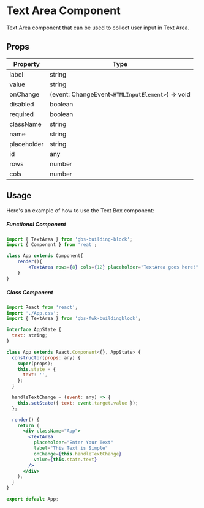 # Text Area Component

Text Area component that can be used to collect user input in Text Area.

## Props

| Property    | Type                                             |
| ----------- | ------------------------------------------------ |
| label       | string                                           |
| value       | string                                           |
| onChange    | (event: ChangeEvent`<HTMLInputElement>`) => void |
| disabled    | boolean                                          |
| required    | boolean                                          |
| className   | string                                           |
| name        | string                                           |
| placeholder | string                                           |
| id          | any                                              |
| rows        | number                                           |
| cols        | number                                           |

## Usage

Here's an example of how to use the Text Box component:

##### Functional Component

```jsx copy filename="App.tsx"
import { TextArea } from 'gbs-building-block';
import { Component } from 'reat';

class App extends Component{
	render(){
		<TextArea rows={8} cols={12} placeholder="TextArea goes here!" />
	}
}
```

##### Class Component

```jsx copy filename="App.tsx"
import React from 'react';
import './App.css';
import { TextArea } from 'gbs-fwk-buildingblock';

interface AppState {
  text: string;
}

class App extends React.Component<{}, AppState> {
  constructor(props: any) {
    super(props);
    this.state = {
      text: '',
    };
  }

  handleTextChange = (event: any) => {
    this.setState({ text: event.target.value });
  };

  render() {
    return (
      <div className="App">
        <TextArea
          placeholder="Enter Your Text"
          label="This Text is Simple"
          onChange={this.handleTextChange}
          value={this.state.text}
        />
      </div>
    );
  }
}

export default App;
```
